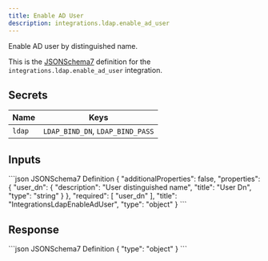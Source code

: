 ```yaml
---
title: Enable AD User
description: integrations.ldap.enable_ad_user
---
```


Enable AD user by distinguished name.

This is the [JSONSchema7](https://json-schema.org/draft-07/json-schema-release-notes) definition for the `integrations.ldap.enable_ad_user` integration.


## Secrets
| Name | Keys |
| --- | --- |
| `ldap` | `LDAP_BIND_DN`, `LDAP_BIND_PASS` |

## Inputs

<CodeGroup>
```json JSONSchema7 Definition
{
    "additionalProperties": false,
    "properties": {
        "user_dn": {
            "description": "User distinguished name",
            "title": "User Dn",
            "type": "string"
        }
    },
    "required": [
        "user_dn"
    ],
    "title": "IntegrationsLdapEnableAdUser",
    "type": "object"
}
```

</CodeGroup>

## Response

<CodeGroup>
```json JSONSchema7 Definition
{
    "type": "object"
}
```

</CodeGroup>
